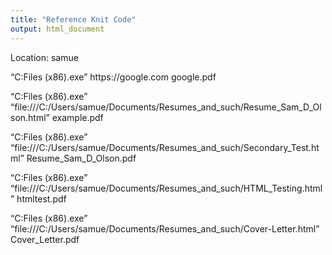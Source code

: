 ```yaml
---
title: "Reference Knit Code"
output: html_document
---
```


Location: samue

"C:\Program Files (x86)\wkhtmltopdf\bin\wkhtmltopdf.exe" https://google.com google.pdf

"C:\Program Files (x86)\wkhtmltopdf\bin\wkhtmltopdf.exe" "file:///C:/Users/samue/Documents/Resumes_and_such/Resume_Sam_D_Olson.html" example.pdf

"C:\Program Files (x86)\wkhtmltopdf\bin\wkhtmltopdf.exe" "file:///C:/Users/samue/Documents/Resumes_and_such/Secondary_Test.html" Resume_Sam_D_Olson.pdf

"C:\Program Files (x86)\wkhtmltopdf\bin\wkhtmltopdf.exe" "file:///C:/Users/samue/Documents/Resumes_and_such/HTML_Testing.html" htmltest.pdf

"C:\Program Files (x86)\wkhtmltopdf\bin\wkhtmltopdf.exe" "file:///C:/Users/samue/Documents/Resumes_and_such/Cover-Letter.html" Cover_Letter.pdf